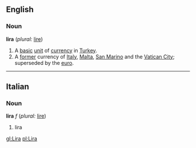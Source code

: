 ==English==
===Noun===
{{wikipedia}}
'''lira''' (''plural:'' [[lire]])

#A [[basic]] [[unit]] of [[currency]] in [[Turkey]].
#A [[former]] currency of [[Italy]], [[Malta]], [[San Marino]] and the [[Vatican City]]; superseded by the [[euro]].

----
==Italian==
===Noun===
'''lira''' ''f'' (''plural:'' [[lire]])

#lira

[[gl:Lira]]
[[pl:Lira]]